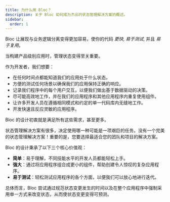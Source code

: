 ```yaml
---
title: 为什么用 Bloc？
description: 关于 Bloc 如何成为杰出的状态管理解决方案的概述。
sidebar:
  order: 1
---
```


Bloc 让展现与业务逻辑分离变得更加容易，使你的代码 _更快_, _易于测试_, 并且 _易于复用_。

当构建产品级别应用时，管理状态变得至关重要。

作为开发者，我们想要：

- 在任何时间点都能知道我们的应用处于什么状态。
- 方便的测试任何场景以确保我们的应用保持正确的响应。
- 记录我们程序中的每个用户交互，以便我们做出基于数据驱动的决策。
- 尽可能高效地工作，并在我们的应用程序和其他应用程序内重复使用组件。
- 让许多开发人员在遵循相同模式和约定的单一代码库内无缝地工作。
- 开发快速且反应灵敏的应用程序。

Bloc 的设计初衷就是满足所有这些需求，甚至更多。

状态管理解决方案有很多，决定使用哪一种可能是一项艰巨的任务。没有一个完美的状态管理解决方案！重要的是，您要选择最适合您的团队和项目的解决方案。

Bloc 的设计秉承了以下三个核心价值观：

- **简单**：易于理解，不同技能水平的开发人员都能轻松上手。
- **强大**：通过将应用程序组合成更小的组件，帮助创建令人惊叹的复杂应用程序。
- **易于测试**：轻松测试应用程序的各个方面，以便我们可以放心地进行迭代。

总体而言，Bloc 尝试通过规范状态变更发生的时间以及在整个应用程序中强制采用单一方式来改变状态，从而使状态变更变得可预测。
